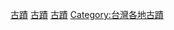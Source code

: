 [[Category:南投縣歷史|古蹟]]
[[Category:南投縣建築物|古蹟]]
[[Category:南投縣文化資產|古蹟]]
[[Category:台灣各地古蹟|Category:台灣各地古蹟]]